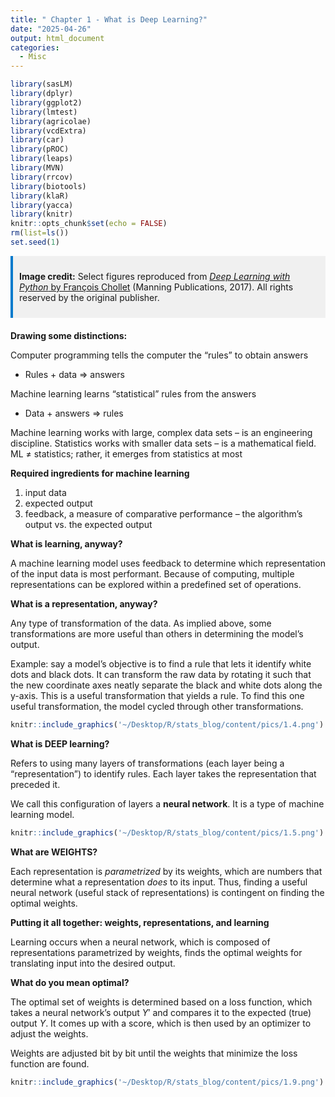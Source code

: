 ```yaml
---
title: " Chapter 1 - What is Deep Learning?"
date: "2025-04-26"
output: html_document
categories:
  - Misc
---
```



```r

library(sasLM)
library(dplyr)
library(ggplot2)
library(lmtest)
library(agricolae)
library(vcdExtra)
library(car)
library(pROC)
library(leaps)
library(MVN)
library(rrcov)
library(biotools)
library(klaR)
library(yacca)
library(knitr)
knitr::opts_chunk$set(echo = FALSE)
rm(list=ls())
set.seed(1)
```
<div style="background-color:#f0f0f0; padding:10px; border-left:4px solid #007ACC; margin-bottom:20px;">
<strong>Image credit:</strong> Select figures reproduced from 
<a href="https://www.manning.com/books/deep-learning-with-python" target="_blank">
<em>Deep Learning with Python</em> by François Chollet</a> (Manning Publications, 2017). 
All rights reserved by the original publisher.
</div>


**Drawing some distinctions:**

Computer programming tells the computer the "rules" to obtain answers 

-	Rules + data => answers 

Machine learning learns “statistical” rules from the answers 

- Data + answers => rules 

Machine learning works with large, complex data sets – is an engineering discipline. Statistics works with smaller data sets  --  is a mathematical field. ML $\ne$ statistics; rather, it emerges from statistics at most

**Required ingredients for machine learning**

1. input data
2. expected output
3. feedback, a measure of comparative performance -- the algorithm's output vs. the expected output

**What is learning, anyway?**

A machine learning model uses feedback to determine which representation of the input data is most performant.
Because of computing, multiple representations can be explored within a predefined set of operations. 

**What is a representation, anyway?** 

Any type of transformation of the data. As implied above, some transformations are more useful than others in determining the  model's output.

Example: say a model's objective is to find a rule that lets it identify white dots and black dots. It can transform the raw data by rotating it such that the new coordinate axes neatly separate the black and white dots along the y-axis. This is a useful transformation that yields a rule. To find this one useful transformation, the model cycled through other transformations.

```r
knitr::include_graphics('~/Desktop/R/stats_blog/content/pics/1.4.png')
```

**What is DEEP learning?**

Refers to using many layers of transformations (each layer being a "representation") to identify rules. Each layer takes the representation that preceded it.

We call this configuration of layers a **neural network**. It is a type of machine learning model.

```r
knitr::include_graphics('~/Desktop/R/stats_blog/content/pics/1.5.png')
```

**What are WEIGHTS?**

Each representation is *parametrized* by its weights, which are numbers that determine what a representation *does* to its input. 
Thus, finding a useful neural network (useful stack of representations) is contingent on finding the optimal weights. 

**Putting it all together: weights, representations, and learning** 

Learning occurs when a neural network, which is composed of representations parametrized by weights, finds the optimal weights for translating input into the desired output. 

**What do you mean optimal?** 

The optimal set of weights is determined based on a loss function, which takes a neural network's output $Y'$ and compares it to the expected (true) output $Y$. It comes up with a score, which is then used by an optimizer to adjust the weights.

Weights are adjusted bit by bit until the weights that minimize the loss function are found. 

```r
knitr::include_graphics('~/Desktop/R/stats_blog/content/pics/1.9.png')
```








